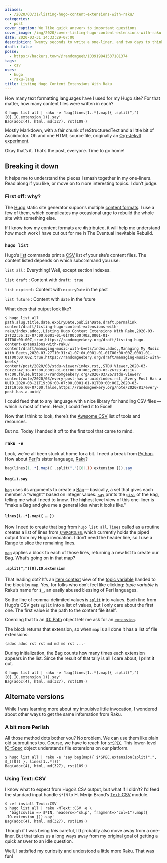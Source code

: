 ```yaml
---
aliases:
  - /2020/03/31/listing-hugo-content-extensions-with-raku/
categories:
  - post
cover_caption: We like quick answers to important questions
cover_image: /img/2020/cover-listing-hugo-content-extensions-with-raku.jpg
date: 2020-03-31 14:33:29-07:00
description: Twenty seconds to write a one-liner, and two days to think about it
draft: false
posse:
  - https://hackers.town/@randomgeek/103919841537181374
tags:
  - csv
uses:
  - hugo
  - raku-lang
title: Listing Hugo Content Extensions With Raku
---
```


How many text formatting languages have I used for my Hugo site? For
that matter, how many content files were written in each?

```
$ hugo list all | raku -e 'bag(lines[1..*].map({ .split(",")[0].IO.extension })).say'
Bag(adoc(4), html, md(327), rst(109))
```

Mostly Markdown, with a fair chunk of reStructuredText and a little bit
of Asciidoctor. Oh and one HTML source file, originally an [Org-Jekyll
experiment](/post/2014/10/blog-writing-in-org-mode/).

Okay that’s it. That’s the post, everyone. Time to go home\!

## Breaking it down

It helps me to understand the pieces I smash together in my one-liners.
Read along if you like, or move on to more interesting topics. I don’t
judge.

### First off: why?

The [Hugo](https://gohugo.io) static site generator supports multiple
[content formats](https://gohugo.io/content-management/formats/). I use
a few of them, which complicates my occasional urge to rebuild the whole
site with something else.

If I know how my content formats are distributed, it will help me
understand how much work I have cut out for me in The Eventual
Inevitable Rebuild.

### `hugo list`

Hugo’s [list](https://gohugo.io/commands/hugo_list) commands print a
[CSV](https://en.wikipedia.org/wiki/Comma-separated_values) list of
your site’s content files. The content listed depends on which
subcommand you use:

`list all`
: Everything\! Well, except section indexes.

`list draft`
: Content with `draft: true`

`list expired`
: Content with `expiryDate` in the past

`list future`
: Content with `date` in the future

What does that output look like?

```
$ hugo list all
path,slug,title,date,expiryDate,publishDate,draft,permalink
content/draft/listing-hugo-content-extensions-with-raku/index.adoc,,Listing Hugo Content Extensions With Raku,2020-03-27T22:36:13-07:00,0001-01-01T00:00:00Z,0001-01-01T00:00:00Z,true,https://randomgeekery.org/draft/listing-hugo-content-extensions-with-raku/
content/draft/managing-music-with-beets/index.adoc,,Managing My Music With Beets,2020-03-27T10:31:41-07:00,0001-01-01T00:00:00Z,0001-01-01T00:00:00Z,true,https://randomgeekery.org/draft/managing-music-with-beets/
content/post/2020/03/stdu-viewer/index.rst,,STDU Viewer,2020-03-26T23:42:16-07:00,0001-01-01T00:00:00Z,2020-03-26T23:42:16-07:00,false,https://randomgeekery.org/2020/03/26/stdu-viewer/
content/note/2020/03/every-post-has-a-uuid/index.rst,,Every Post Has a UUID,2020-03-21T19:06:00-07:00,0001-01-01T00:00:00Z,2020-03-21T19:06:00-07:00,false,https://randomgeekery.org/note/2020/81/every-post-has-a-uuid/
```

I could feed that to any language with a nice library for handling CSV
files — which is most of them. Heck, I could feed it to Excel\!

Now that I think to look, there’s the [Awesome
CSV](https://github.com/secretGeek/awesomecsv) list of tools and
resources.

But no. Today I handed it off to the first tool that came to mind.

### `raku -e`

Look, we’ve all been stuck at home for a bit. I need a break from
[Python](/tags/python). How about [Perl](https://www.perl.org/)'s sister
language, [Raku](https://raku.org/)?

```raku
bag(lines[1..*].map({ .split(",")[0].IO.extension })).say
```

#### `bag(…).say`

[`bag`](https://docs.raku.org/routine/bag) uses its arguments to create
a [Bag](https://docs.raku.org/type/Bag) — basically, a set that gives
each member a "weight" based on integer values.
[`say`](https://docs.raku.org/type/Mu#method_say) prints the
[`gist`](https://docs.raku.org/routine/gist) of the Bag, telling me what
I need to know. The highest level view of this one-liner is "make a Bag
and give me a general idea what it looks like."

#### `lines[1..*].map({ … })`

Now I need to create that bag from `hugo list all`.
[`lines`](https://docs.raku.org/type/IO::Handle#routine_lines) called as
a routine creates a list of lines from
[`$*ARGFILES`](https://docs.raku.org/language/variables#$*ARGFILES),
which currently holds the piped output from my Hugo invocation. I don’t
need the header line, so I use a
[Range](https://docs.raku.org/type/Range) to
[slice](https://docs.raku.org/language/subscripts#Slices) the remaining
lines.

[`map`](https://docs.raku.org/routine/map#class_Any) applies a block to
each of those lines, returning a new list to create our Bag. What’s
going on in that map?

#### `.split(",")[0].IO.extension`

That leading dot? It’s an [item
context](https://docs.raku.org/language/contexts#Item_context) view of
the [topic
variable](https://docs.raku.org/language/variables#The_$__variable)
handed to the block by `map`. Yes, for folks who don’t feel like
clicking: *topic variable* is Raku’s name for `$_`, an easily abused
blessing of Perl languages.

So the line of comma-delimited values is
[`split`](https://docs.raku.org/type/Str#routine_split) into values.
Each line from Hugo’s CSV gets `split` into a list of values, but I only
care about the first one. The first value is the path to the content
file itself.

Coercing that to an [IO::Path](https://docs.raku.org/type/IO::Path)
object lets me ask for an
[`extension`](https://docs.raku.org/type/IO::Path#method_extension).

The block returns that extension, so when `map` is all done it has a
list of file extensions:

```
(adoc adoc rst rst md md md rst ...)
```

During initialization, the Bag counts how many times each extension
appears in the list. Since the result of that tally is all I care about,
I print it out.

```
$ hugo list all | raku -e 'bag(lines[1..*].map({ .split(",")[0].IO.extension })).say'
Bag(adoc(4), html, md(327), rst(109))
```

## Alternate versions

While I was learning more about my impulsive little invocation, I
wondered about other ways to get the same information from Raku.

### A bit more Perlish

All those method dots bother you? No problem. We can use them like plain
old subroutines too. Course, we have to reach for
[`$*SPEC`](https://docs.raku.org/language/variables#$*SPEC). This
lower-level [IO::Spec](https://docs.raku.org/type/IO::Spec) object
understands file extensions on our platform.

```
$ hugo list all | raku -e 'say bag(map({ $*SPEC.extension(split(",", $_)[0]) }, lines[1..*]))'
Bag(adoc(4), html, md(327), rst(109))
```

### Using Text::CSV

I know what to expect from Hugo’s CSV output, but what if I didn’t? I’d
feed the standard input handle `$*IN` to H. Merijn Brand’s
[Text::CSV](https://github.com/Tux/CSV) module.

```
$ zef install Text::CSV
$ hugo list all | raku -MText::CSV -e \
  'bag(csv(in => $*IN, headers=>"skip", fragment=>"col=1").map({ .IO.extension })).say'
Bag(adoc(4), html, md(327), rst(109))
```

Though if I was being *this* careful, I’d probably also move away from a
one-liner. But that takes us a long ways away from my original goal of
getting a quick answer to an idle question.

Well, I satisfied my curiosity and understood a little more Raku. That
was fun!
